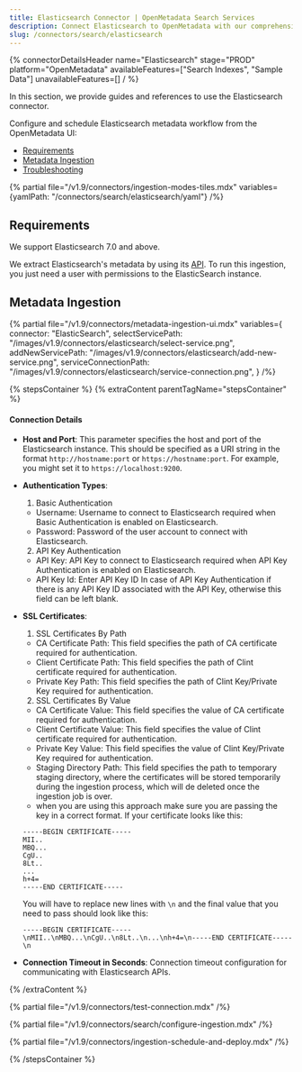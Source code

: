```yaml
---
title: Elasticsearch Connector | OpenMetadata Search Services
description: Connect Elasticsearch to OpenMetadata with our comprehensive connector guide. Step-by-step setup, configuration, and integration instructions for seamless search.
slug: /connectors/search/elasticsearch
---
```


{% connectorDetailsHeader
name="Elasticsearch"
stage="PROD"
platform="OpenMetadata"
availableFeatures=["Search Indexes", "Sample Data"]
unavailableFeatures=[]
/ %}


In this section, we provide guides and references to use the Elasticsearch connector.

Configure and schedule Elasticsearch metadata workflow from the OpenMetadata UI:

- [Requirements](#requirements)
- [Metadata Ingestion](#metadata-ingestion)
- [Troubleshooting](/connectors/search/elasticsearch/troubleshooting)

{% partial file="/v1.9/connectors/ingestion-modes-tiles.mdx" variables={yamlPath: "/connectors/search/elasticsearch/yaml"} /%}

## Requirements

We support Elasticsearch 7.0 and above.

We extract Elasticsearch's metadata by using its [API](https://www.elastic.co/guide/en/elasticsearch/reference/current/rest-apis.html). To run this ingestion, you just need a user with permissions to the ElasticSearch instance.


## Metadata Ingestion

{% partial 
  file="/v1.9/connectors/metadata-ingestion-ui.mdx" 
  variables={
    connector: "ElasticSearch", 
    selectServicePath: "/images/v1.9/connectors/elasticsearch/select-service.png",
    addNewServicePath: "/images/v1.9/connectors/elasticsearch/add-new-service.png",
    serviceConnectionPath: "/images/v1.9/connectors/elasticsearch/service-connection.png",
} 
/%}

{% stepsContainer %}
{% extraContent parentTagName="stepsContainer" %}

#### Connection Details

- **Host and Port**: This parameter specifies the host and port of the Elasticsearch instance. This should be specified as a URI string in the format `http://hostname:port` or `https://hostname:port`. For example, you might set it to `https://localhost:9200`.
- **Authentication Types**:
    1. Basic Authentication
    - Username: Username to connect to Elasticsearch required when Basic Authentication is enabled on Elasticsearch.
    - Password: Password of the user account to connect with Elasticsearch.
    2. API Key Authentication
    - API Key: API Key to connect to Elasticsearch required when API Key Authentication is enabled on Elasticsearch.
    - API Key Id: Enter API Key ID In case of API Key Authentication if there is any API Key ID associated with the API Key, otherwise this field can be left blank.
- **SSL Certificates**:
    1. SSL Certificates By Path
    - CA Certificate Path: This field specifies the path of CA certificate required for authentication.
    - Client Certificate Path: This field specifies the path of Clint certificate required for authentication.
    - Private Key Path: This field specifies the path of Clint Key/Private Key required for authentication.
    
    2. SSL Certificates By Value
    - CA Certificate Value: This field specifies the value of CA certificate required for authentication.
    - Client Certificate Value: This field specifies the value of Clint certificate required for authentication.
    - Private Key Value: This field specifies the value of Clint Key/Private Key required for authentication.
    - Staging Directory Path: This field specifies the path to temporary staging directory, where the certificates will be stored temporarily during the ingestion process, which will de deleted once the ingestion job is over.
    - when you are using this approach make sure you are passing the key in a correct format. If your certificate looks like this:
    ```
    -----BEGIN CERTIFICATE-----
    MII..
    MBQ...
    CgU..
    8Lt..
    ...
    h+4=
    -----END CERTIFICATE-----
    ```

    You will have to replace new lines with `\n` and the final value that you need to pass should look like this:

    ```
    -----BEGIN CERTIFICATE-----\nMII..\nMBQ...\nCgU..\n8Lt..\n...\nh+4=\n-----END CERTIFICATE-----\n

- **Connection Timeout in Seconds**: Connection timeout configuration for communicating with Elasticsearch APIs.

{% /extraContent %}

{% partial file="/v1.9/connectors/test-connection.mdx" /%}

{% partial file="/v1.9/connectors/search/configure-ingestion.mdx" /%}

{% partial file="/v1.9/connectors/ingestion-schedule-and-deploy.mdx" /%}

{% /stepsContainer %}
